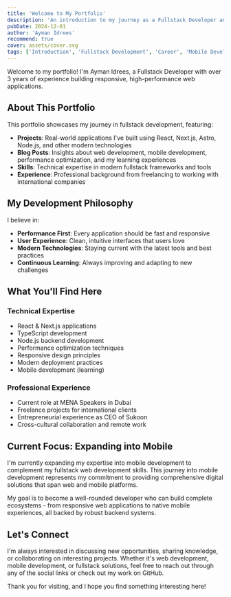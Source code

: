 ```yaml
---
title: 'Welcome to My Portfolio'
description: 'An introduction to my journey as a Fullstack Developer and what you can expect to find here.'
pubDate: 2024-12-01
author: 'Ayman Idrees'
recommend: true
cover: assets/cover.svg
tags: ['Introduction', 'Fullstack Development', 'Career', 'Mobile Development']
---
```


Welcome to my portfolio! I'm Ayman Idrees, a Fullstack Developer with over 3 years of experience building responsive, high-performance web applications.

## About This Portfolio

This portfolio showcases my journey in fullstack development, featuring:

- **Projects**: Real-world applications I've built using React, Next.js, Astro, Node.js, and other modern technologies
- **Blog Posts**: Insights about web development, mobile development, performance optimization, and my learning experiences
- **Skills**: Technical expertise in modern fullstack frameworks and tools
- **Experience**: Professional background from freelancing to working with international companies

## My Development Philosophy

I believe in:

- **Performance First**: Every application should be fast and responsive
- **User Experience**: Clean, intuitive interfaces that users love
- **Modern Technologies**: Staying current with the latest tools and best practices
- **Continuous Learning**: Always improving and adapting to new challenges

## What You'll Find Here

### Technical Expertise

- React & Next.js applications
- TypeScript development
- Node.js backend development
- Performance optimization techniques
- Responsive design principles
- Modern deployment practices
- Mobile development (learning)

### Professional Experience

- Current role at MENA Speakers in Dubai
- Freelance projects for international clients
- Entrepreneurial experience as CEO of Sukoon
- Cross-cultural collaboration and remote work

## Current Focus: Expanding into Mobile

I'm currently expanding my expertise into mobile development to complement my fullstack web development skills. This journey into mobile development represents my commitment to providing comprehensive digital solutions that span web and mobile platforms.

My goal is to become a well-rounded developer who can build complete ecosystems - from responsive web applications to native mobile experiences, all backed by robust backend systems.

## Let's Connect

I'm always interested in discussing new opportunities, sharing knowledge, or collaborating on interesting projects. Whether it's web development, mobile development, or fullstack solutions, feel free to reach out through any of the social links or check out my work on GitHub.

Thank you for visiting, and I hope you find something interesting here!
